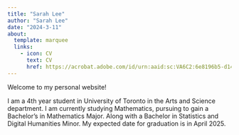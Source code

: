 ```yaml
---
title: "Sarah Lee"
author: "Sarah Lee"
date: "2024-3-11"
about:
  template: marquee
  links:
    - icon: CV
      text: CV
      href: https://acrobat.adobe.com/id/urn:aaid:sc:VA6C2:6e8196b5-d142-4066-b201-a0677d2d9aeb
---
```


Welcome to my personal website!

I am a 4th year student in University of Toronto in the Arts and Science department. I am currently studying Mathematics, pursuing to gain a Bachelor's in Mathematics Major. Along with a Bachelor in Statistics and Digital Humanities Minor. My expected date for graduation is in April 2025.